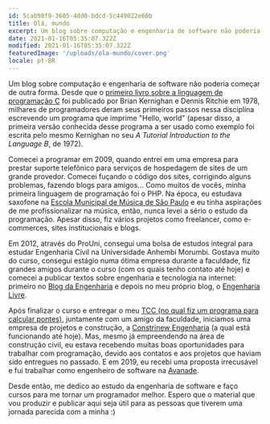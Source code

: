 ```yaml
---
id: 5cab98f9-3605-4dd0-bdcd-5c449022e60b
title: Olá, mundo
excerpt: Um blog sobre computação e engenharia de software não poderia começar de outra forma. Desde que o primeiro...
date: 2021-01-16T05:35:07.322Z
modified: 2021-01-16T05:35:07.322Z
featuredImage: '/uploads/ola-mundo/cover.png'
locale: pt-BR
---
```


Um blog sobre computação e engenharia de software não poderia começar de outra
forma. Desde que o [primeiro livro sobre a linguagem de programação C](https://en.wikipedia.org/wiki/The_C_Programming_Language) foi publicado por Brian Kernighan e Dennis Ritchie em 1978, milhares de programadores deram
seus primeiros passos nessa disciplina escrevendo um programa que imprime "Hello, world"
(apesar disso, a primeira versão conhecida desse programa a ser usado como exemplo foi escrita pelo mesmo
Kernighan no seu _A Tutorial Introduction to the Language B_, de 1972).

Comecei a programar em 2009, quando entrei em uma empresa para prestar suporte
telefônico para serviços de hospedagem de sites de um grande provedor. Comecei
fuçando o código dos sites, corrigindo alguns problemas, fazendo blogs para amigos...
Como muitos de vocês, minha primeira linguagem de programação foi o PHP. Na época,
eu estudava saxofone na [Escola Municipal de Música de São Paulo](https://theatromunicipal.org.br/pt-br/escola-municipal-de-musica/)
e eu tinha aspirações de me profissionalizar na música, então, nunca levei a sério
o estudo da programação. Apesar disso, fiz vários projetos como freelancer, como
e-commerces, sites institucionais e blogs.

Em 2012, através do ProUni, consegui uma bolsa de estudos integral para estudar
Engenharia Civil na Universidade Anhembi Morumbi. Gostava muito do curso, consegui
estágio numa ótima empresa durante a faculdade, fiz grandes amigos durante o curso
(com os quais tenho contato até hoje) e comecei a publicar textos sobre engenharia
e tecnologia na internet: primeiro no [Blog da Engenharia](https://blogdaengenharia.com)
e depois no meu próprio blog, o [Engenharia Livre](https://engenharialivre.com).

Após finalizar o curso e entregar o meu [TCC (no qual fiz um programa para calcular pontes)](https://github.com/douglasdemoura/tcc),
juntamente com um amigo da faculdade, iniciamos uma empresa de projetos e construção,
a [Constrinew Engenharia](http://constrinew.com.br/) (a qual está funcionando até hoje).
Mas, mesmo já empreendendo na área de construção civil, eu estava recebendo muitas
boas oportunidades para trabalhar com programação, devido aos contatos e aos projetos
que haviam sido entregues no passado. E em 2019, eu recebi uma proposta irrecusável
e fui trabalhar como engenheiro de software na [Avanade](https://www.avanade.com/pt-br).

Desde então, me dedico ao estudo da engenharia de software e faço cursos para me
tornar um programador melhor. Espero que o material que vou produzir e publicar aqui
seja útil para as pessoas que tiverem uma jornada parecida com a minha :)
